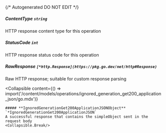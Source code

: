 {/* Autogenerated DO NOT EDIT  */}

##### **ContentType** `string`
HTTP response content type for this operation

##### **StatusCode** `int`
HTTP response status code for this operation

##### **RawResponse** `[*http.Response](https://pkg.go.dev/net/http#Response)`
Raw HTTP response; suitable for custom response parsing

<Collapsible
    content={() => import('/content/models/operations/ignored_generation_get200_application_json/go.mdx')}
>
    ##### **IgnoredGenerationGet200ApplicationJSONObject** `*IgnoredGenerationGet200ApplicationJSON`
    A successful response that contains the simpleObject sent in the request body
    <Collapsible.Break/>
</Collapsible>


